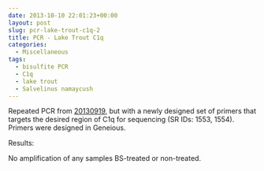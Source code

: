 ```yaml
---
date: 2013-10-10 22:01:23+00:00
layout: post
slug: pcr-lake-trout-c1q-2
title: PCR - Lake Trout C1q
categories:
  - Miscellaneous
tags:
  - bisulfite PCR
  - C1q
  - lake trout
  - Salvelinus namaycush
---
```


Repeated PCR from [20130919](/Sam%27s+Working+Notebook+July+-+December+2013#sjw20130919), but with a newly designed set of primers that targets the desired region of C1q for sequencing (SR IDs: 1553, 1554). Primers were designed in Geneious.

Results:

No amplification of any samples BS-treated or non-treated.
